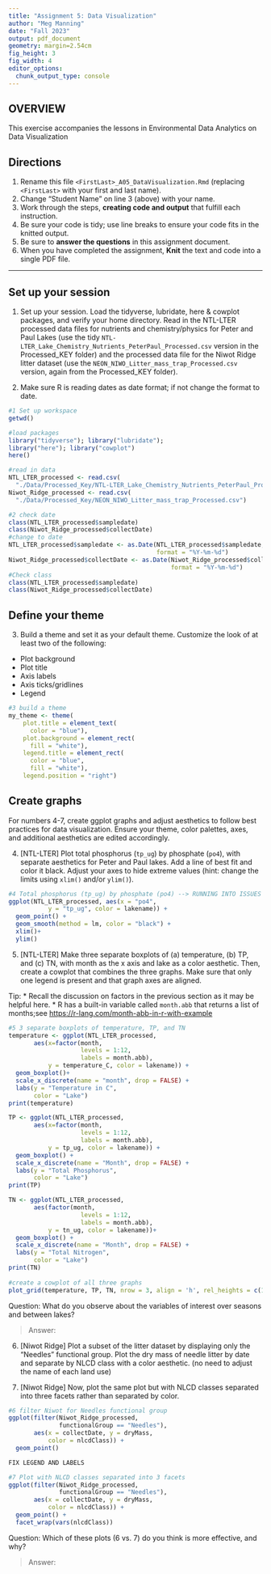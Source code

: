 ```yaml
---
title: "Assignment 5: Data Visualization"
author: "Meg Manning"
date: "Fall 2023"
output: pdf_document
geometry: margin=2.54cm
fig_height: 3
fig_width: 4
editor_options: 
  chunk_output_type: console
---
```


## OVERVIEW

This exercise accompanies the lessons in Environmental Data Analytics on Data Visualization 

## Directions
1.  Rename this file `<FirstLast>_A05_DataVisualization.Rmd` (replacing `<FirstLast>` with your first and last name).
2. Change "Student Name" on line 3 (above) with your name.
3. Work through the steps, **creating code and output** that fulfill each instruction.
4. Be sure your code is tidy; use line breaks to ensure your code fits in the knitted output.
5. Be sure to **answer the questions** in this assignment document.
6. When you have completed the assignment, **Knit** the text and code into a single PDF file.

---

## Set up your session 

1. Set up your session. Load the tidyverse, lubridate, here & cowplot packages, and verify your home directory. Read in the NTL-LTER processed data files for nutrients and chemistry/physics for Peter and Paul Lakes (use the tidy `NTL-LTER_Lake_Chemistry_Nutrients_PeterPaul_Processed.csv` version in the Processed_KEY folder) and the processed data file for the Niwot Ridge litter dataset (use the `NEON_NIWO_Litter_mass_trap_Processed.csv` version, again from the Processed_KEY folder). 

2. Make sure R is reading dates as date format; if not change the format to date.

```r
#1 Set up workspace
getwd()

#load packages
library("tidyverse"); library("lubridate"); 
library("here"); library("cowplot")
here()

#read in data
NTL_LTER_processed <- read.csv(
  "./Data/Processed_Key/NTL-LTER_Lake_Chemistry_Nutrients_PeterPaul_Processed.csv")
Niwot_Ridge_processed <- read.csv(
  "./Data/Processed_Key/NEON_NIWO_Litter_mass_trap_Processed.csv")

#2 check date
class(NTL_LTER_processed$sampledate)
class(Niwot_Ridge_processed$collectDate)
#change to date
NTL_LTER_processed$sampledate <- as.Date(NTL_LTER_processed$sampledate, 
                                         format = "%Y-%m-%d")
Niwot_Ridge_processed$collectDate <- as.Date(Niwot_Ridge_processed$collectDate, 
                                             format = "%Y-%m-%d")
#Check class
class(NTL_LTER_processed$sampledate)
class(Niwot_Ridge_processed$collectDate)
```
## Define your theme
3. Build a theme and set it as your default theme. Customize the look of at least two of the following: 
 * Plot background
 * Plot title
 * Axis labels
 * Axis ticks/gridlines
 * Legend

```r
#3 build a theme 
my_theme <- theme(
    plot.title = element_text(
      color = "blue"),
    plot.background = element_rect(
      fill = "white"),
    legend.title = element_rect(
      color = "blue",
      fill = "white"),
    legend.position = "right")

```

## Create graphs
For numbers 4-7, create ggplot graphs and adjust aesthetics to follow best practices for data visualization. Ensure your theme, color palettes, axes, and additional aesthetics are edited accordingly.

4. [NTL-LTER] Plot total phosphorus (`tp_ug`) by phosphate (`po4`), with separate aesthetics for Peter and Paul lakes. Add a line of best fit and color it black. Adjust your axes to hide extreme values (hint: change the limits using `xlim()` and/or `ylim()`).

```r
#4 Total phosphorus (tp_ug) by phosphate (po4) --> RUNNING INTO ISSUES WITH NAS?
ggplot(NTL_LTER_processed, aes(x = "po4", 
           y = "tp_ug", color = lakename)) +
  geom_point() +
  geom_smooth(method = lm, color = "black") +
  xlim()+
  ylim()

```


5. [NTL-LTER] Make three separate boxplots of (a) temperature, (b) TP, and (c) TN, with month as the x axis and lake as a color aesthetic. Then, create a cowplot that combines the three graphs. Make sure that only one legend is present and that graph axes are aligned. 

Tip:
* Recall the discussion on factors in the previous section as it may be helpful here. 
* R has a built-in variable called `month.abb` that returns a list of months;see <https://r-lang.com/month-abb-in-r-with-example>

```r
#5 3 separate boxplots of temperature, TP, and TN
temperature <- ggplot(NTL_LTER_processed, 
       aes(x=factor(month, 
                    levels = 1:12, 
                    labels = month.abb), 
           y = temperature_C, color = lakename)) +
  geom_boxplot()+
  scale_x_discrete(name = "month", drop = FALSE) +
  labs(y = "Temperature in C", 
       color = "Lake")
print(temperature)

TP <- ggplot(NTL_LTER_processed, 
       aes(x=factor(month, 
                    levels = 1:12, 
                    labels = month.abb), 
           y = tp_ug, color = lakename)) +
  geom_boxplot() +
  scale_x_discrete(name = "Month", drop = FALSE) +
  labs(y = "Total Phosphorus", 
       color = "Lake")
print(TP)

TN <- ggplot(NTL_LTER_processed, 
       aes(factor(month, 
                    levels = 1:12, 
                    labels = month.abb), 
           y = tn_ug, color = lakename))+
  geom_boxplot() +
  scale_x_discrete(name = "Month", drop = FALSE) +
  labs(y = "Total Nitrogen", 
       color = "Lake")
print(TN)
  
#create a cowplot of all three graphs
plot_grid(temperature, TP, TN, nrow = 3, align = 'h', rel_heights = c(1.25, 1))

```

Question: What do you observe about the variables of interest over seasons and between lakes? 

> Answer: 

6. [Niwot Ridge] Plot a subset of the litter dataset by displaying only the "Needles" functional group. Plot the dry mass of needle litter by date and separate by NLCD class with a color aesthetic. (no need to adjust the name of each land use)

7. [Niwot Ridge] Now, plot the same plot but with NLCD classes separated into three facets rather than separated by color. 

```r
#6 filter Niwot for Needles functional group 
ggplot(filter(Niwot_Ridge_processed, 
              functionalGroup == "Needles"), 
       aes(x = collectDate, y = dryMass, 
           color = nlcdClass)) +
  geom_point()

FIX LEGEND AND LABELS

#7 Plot with NLCD classes separated into 3 facets 
ggplot(filter(Niwot_Ridge_processed, 
              functionalGroup == "Needles"), 
       aes(x = collectDate, y = dryMass, 
           color = nlcdClass)) +
  geom_point() +
  facet_wrap(vars(nlcdClass))

```
Question: Which of these plots (6 vs. 7) do you think is more effective, and why? 

> Answer:
